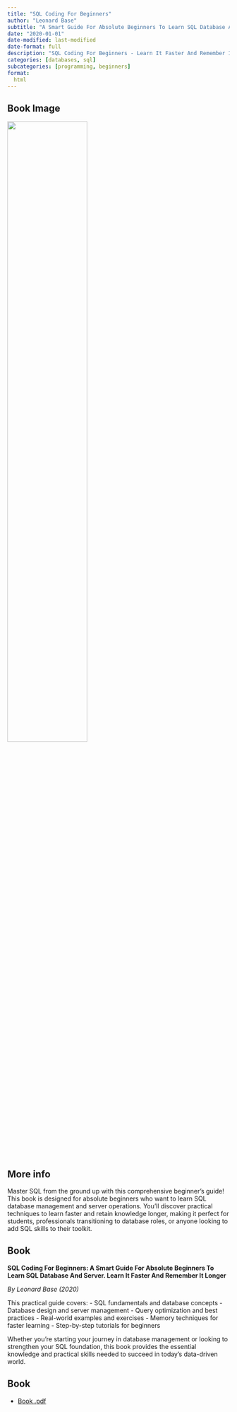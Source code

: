 ```yaml
---
title: "SQL Coding For Beginners"
author: "Leonard Base"
subtitle: "A Smart Guide For Absolute Beginners To Learn SQL Database And Server"
date: "2020-01-01"
date-modified: last-modified
date-format: full
description: "SQL Coding For Beginners - Learn It Faster And Remember It Longer"
categories: [databases, sql]
subcategories: [programming, beginners]
format:
  html
---
```


## Book Image

![](/books/SQL-Coding-For-Beginners.jpg){width="60%"}

## More info

Master SQL from the ground up with this comprehensive beginner's guide! This book is designed for absolute beginners who want to learn SQL database management and server operations. You'll discover practical techniques to learn faster and retain knowledge longer, making it perfect for students, professionals transitioning to database roles, or anyone looking to add SQL skills to their toolkit.

## Book

**SQL Coding For Beginners: A Smart Guide For Absolute Beginners To Learn SQL Database And Server. Learn It Faster And Remember It Longer**

*By Leonard Base (2020)*

This practical guide covers:
- SQL fundamentals and database concepts
- Database design and server management
- Query optimization and best practices
- Real-world examples and exercises
- Memory techniques for faster learning
- Step-by-step tutorials for beginners

Whether you're starting your journey in database management or looking to strengthen your SQL foundation, this book provides the essential knowledge and practical skills needed to succeed in today's data-driven world.

## Book

- [Book .pdf](/books/SQL-Coding-For-Beginners.pdf){width="60%"}
